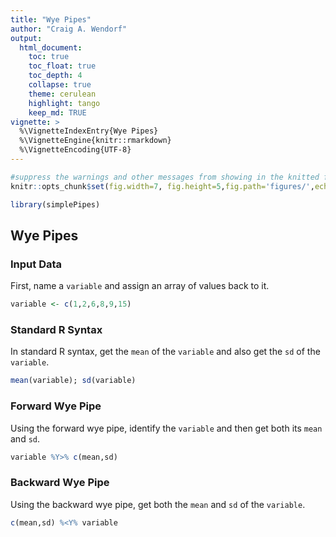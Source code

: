 ```yaml
---
title: "Wye Pipes"
author: "Craig A. Wendorf"
output:
  html_document:
    toc: true
    toc_float: true
    toc_depth: 4
    collapse: true
    theme: cerulean
    highlight: tango
    keep_md: TRUE
vignette: >
  %\VignetteIndexEntry{Wye Pipes}
  %\VignetteEngine{knitr::rmarkdown}
  %\VignetteEncoding{UTF-8}
---
```


```r
#suppress the warnings and other messages from showing in the knitted file.
knitr::opts_chunk$set(fig.width=7, fig.height=5,fig.path='figures/',echo=TRUE,warning=FALSE,message=FALSE)
```

```r
library(simplePipes)
```

## Wye Pipes

### Input Data

First, name a `variable` and assign an array of values back to it.

```r
variable <- c(1,2,6,8,9,15)
```

### Standard R Syntax

In standard R syntax, get the `mean` of the `variable` and also get the `sd` of the `variable`.

```r
mean(variable); sd(variable)
```

### Forward Wye Pipe

Using the forward wye pipe, identify the `variable` and then get both its `mean` and `sd`.

```r
variable %Y>% c(mean,sd)
```

### Backward Wye Pipe

Using the backward wye pipe, get both the `mean` and `sd` of the `variable`.

```r
c(mean,sd) %<Y% variable
```
